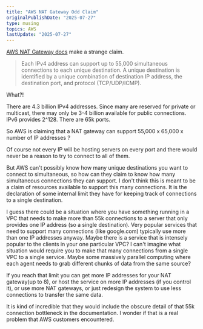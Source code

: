 ```yaml
---
title: "AWS NAT Gateway Odd Claim"
originalPublishDate: "2025-07-27"
type: musing
topics: AWS
lastUpdate: "2025-07-27"
---
```



[AWS NAT Gateway docs](https://docs.aws.amazon.com/vpc/latest/userguide/nat-gateway-working-with.html#nat-gateway-edit-secondary) make a strange claim.

>Each IPv4 address can support up to 55,000 simultaneous connections to each unique destination. A unique destination is identified by a unique combination of destination IP address, the destination port, and protocol (TCP/UDP/ICMP). 

What?!

There are 4.3 billion IPv4 addresses. Since many are reserved for private or multicast, there may only be 3-4 billion available for public connections. IPv6 provides 2^128.
There are 65k ports.

So AWS is claiming that a NAT gateway can support 55,000 x 65,000 x number of IP addresses ?

Of course not every IP will be hosting servers on every port and there would never be a reason to try to connect to all of them.

But AWS can't possibly know how many unique destinations you want to connect to simultaneous, so how can they claim to know how many simultaneous connections they can support. I don't think this is meant to be a claim of resources available to support this many connections. It is the declaration of some internal limit they have for keeping track of connections to a single destination. 

I guess there could be a situation where you have something running in a VPC that needs to make more than 55k connections to a server that only provides one IP address (so a single destination). Very popular services that need to support many connections (like google.com) typically use more than one IP addresses anyway. Maybe there is a service that is intensely popular to the clients in your one particular VPC? I can't imagine what situation would require you to make that many connections from a single VPC to a single service. Maybe some massively parallel computing where each agent needs to grab different chunks of data from the same source?

If you reach that limit you can get more IP addresses for your NAT gateway(up to 8), or host the service on more IP addresses (if you control it), or use more NAT gateways, or just redesign the system to use less connections to transfer the same data.

It is kind of incredible that they would include the obscure detail of that 55k connection bottleneck in the documentation. I wonder if that is a real problem that AWS customers encountered.
